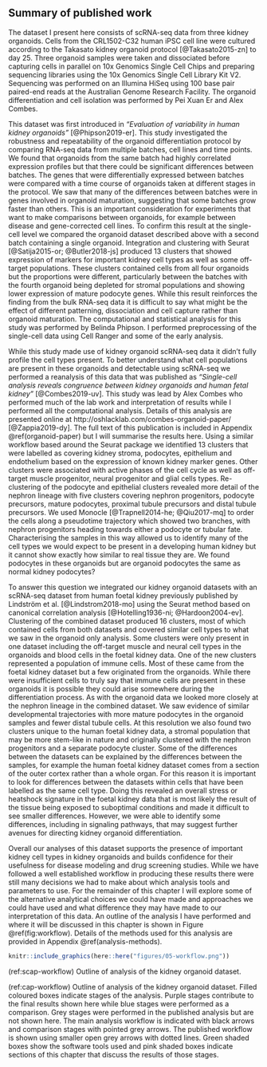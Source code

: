 ## Summary of published work

The dataset I present here consists of scRNA-seq data from three kidney
organoids. Cells from the CRL1502-C32 human iPSC cell line were cultured
according to the Takasato kidney organoid protocol [@Takasato2015-zn] to day
25. Three organoid samples were taken and dissociated before capturing cells in
parallel on 10x Genomics Single Cell Chips and preparing sequencing libraries
using the 10x Genomics Single Cell Library Kit V2. Sequencing was performed on
an Illumina HiSeq using 100 base pair paired-end reads at the Australian Genome
Research Facility. The organoid differentiation and cell isolation was
performed by Pei Xuan Er and Alex Combes.

This dataset was first introduced in _"Evaluation of variability in human
kidney organoids"_ [@Phipson2019-er]. This study investigated the robustness
and repeatability of the organoid differentiation protocol by comparing RNA-seq
data from multiple batches, cell lines and time points. We found that organoids
from the same batch had highly correlated expression profiles but that there
could be significant differences between batches. The genes that were
differentially expressed between batches were compared with a time course of
organoids taken at different stages in the protocol. We saw that many of the
differences between batches were in genes involved in organoid maturation,
suggesting that some batches grow faster than others. This is an important
consideration for experiments that want to make comparisons between organoids,
for example between disease and gene-corrected cell lines. To confirm this
result at the single-cell level we compared the organoid dataset described
above with a second batch containing a single organoid. Integration and
clustering with Seurat [@Satija2015-or; @Butler2018-js] produced 13 clusters
that showed expression of markers for important kidney cell types as well as
some off-target populations. These clusters contained cells from all four
organoids but the proportions were different, particularly between the batches
with the fourth organoid being depleted for stromal populations and showing
lower expression of mature podocyte genes. While this result reinforces the
finding from the bulk RNA-seq data it is difficult to say what might be the
effect of different patterning, dissociation and cell capture rather than
organoid maturation. The computational and statistical analysis for this study
was performed by Belinda Phipson. I performed preprocessing of the single-cell
data using Cell Ranger and some of the early analysis.

While this study made use of kidney organoid scRNA-seq data it didn't fully
profile the cell types present. To better understand what cell populations are
present in these organoids and detectable using scRNA-seq we performed a
reanalysis of this data that was published as _"Single-cell analysis reveals
congruence between kidney organoids and human fetal kidney"_ [@Combes2019-uv].
This study was lead by Alex Combes who performed much of the lab work and
interpretation of results while I performed all the computational analysis.
Details of this analysis are presented online at
http://oshlacklab.com/combes-organoid-paper/ [@Zappia2019-dy]. The full text of
this publication is included in Appendix \@ref(organoid-paper) but I will
summarise the results here. Using a similar workflow based around the Seurat
package we identified 13 clusters that were labelled as covering kidney stroma,
podocytes, epithelium and endothelium based on the expression of known kidney
marker genes. Other clusters were associated with active phases of the cell
cycle as well as off-target muscle progenitor, neural progenitor and glial
cells types. Re-clustering of the podocyte and epithelial clusters revealed
more detail of the nephron lineage with five clusters covering nephron
progenitors, podocyte precursors, mature podocytes, proximal tubule precursors
and distal tubule precursors. We used Monocle [@Trapnell2014-he; @Qiu2017-mq]
to order the cells along a pseudotime trajectory which showed two branches, with
nephron progenitors heading towards either a podocyte or tubular fate.
Characterising the samples in this way allowed us to identify many of the cell
types we would expect to be present in a developing human kidney but it cannot
show exactly how similar to real tissue they are. We found podocytes in these
organoids but are organoid podocytes the same as normal kidney podocytes?

To answer this question we integrated our kidney organoid datasets with an
scRNA-seq dataset from human foetal kidney previously published by Lindström et
al. [@Lindstrom2018-mo] using the Seurat method based on canonical correlation
analysis [@Hotelling1936-ni; @Hardoon2004-ev]. Clustering of the combined
dataset produced 16 clusters, most of which contained cells from both datasets
and covered similar cell types to what we saw in the organoid only analysis.
Some clusters were only present in one dataset including the off-target muscle
and neural cell types in the organoids and blood cells in the foetal kidney
data. One of the new clusters represented a population of immune cells. Most of
these came from the foetal kidney dataset but a few originated from the
organoids. While there were insufficient cells to truly say that immune cells
are present in these organoids it is possible they could arise somewhere during
the differentiation process. As with the organoid data we looked more closely
at the nephron lineage in the combined dataset. We saw evidence of similar
developmental trajectories with more mature podocytes in the organoid samples
and fewer distal tubule cells. At this resolution we also found two clusters
unique to the human foetal kidney data, a stromal population that may be more
stem-like in nature and originally clustered with the nephron progenitors and a
separate podocyte cluster. Some of the differences between the datasets can be
explained by the differences between the samples, for example the human foetal
kidney dataset comes from a section of the outer cortex rather than a whole
organ. For this reason it is important to look for differences between the
datasets within cells that have been labelled as the same cell type. Doing this
revealed an overall stress or heatshock signature in the foetal kidney data
that is most likely the result of the tissue being exposed to suboptimal
conditions and made it difficult to see smaller differences. However, we were
able to identify some differences, including in signaling pathways, that may
suggest further avenues for directing kidney organoid differentiation.

Overall our analyses of this dataset supports the presence of important kidney
cell types in kidney organoids and builds confidence for their usefulness for
disease modeling and drug screening studies. While we have followed a well
established workflow in producing these results there were still many decisions
we had to make about which analysis tools and parameters to use. For the
remainder of this chapter I will explore some of the alternative analytical
choices we could have made and approaches we could have used and what
difference they may have made to our interpretation of this data. An outline of
the analysis I have performed and where it will be discussed in this chapter is
shown in Figure \@ref(fig:workflow). Details of the methods used for this
analysis are provided in Appendix \@ref(analysis-methods).

```r
knitr::include_graphics(here::here("figures/05-workflow.png"))
```

(ref:scap-workflow) Outline of analysis of the kidney organoid dataset.

(ref:cap-workflow) Outline of analysis of the kidney organoid dataset. Filled coloured boxes indicate stages of the analysis. Purple stages contribute to the final results shown here while blue stages were performed as a comparison. Grey stages were performed in the published analysis but are not shown here. The main analysis workflow is indicated with black arrows and comparison stages with pointed grey arrows. The published workflow is shown using smaller open grey arrows with dotted lines. Green shaded boxes show the software tools used and pink shaded boxes indicate sections of this chapter that discuss the results of those stages.
